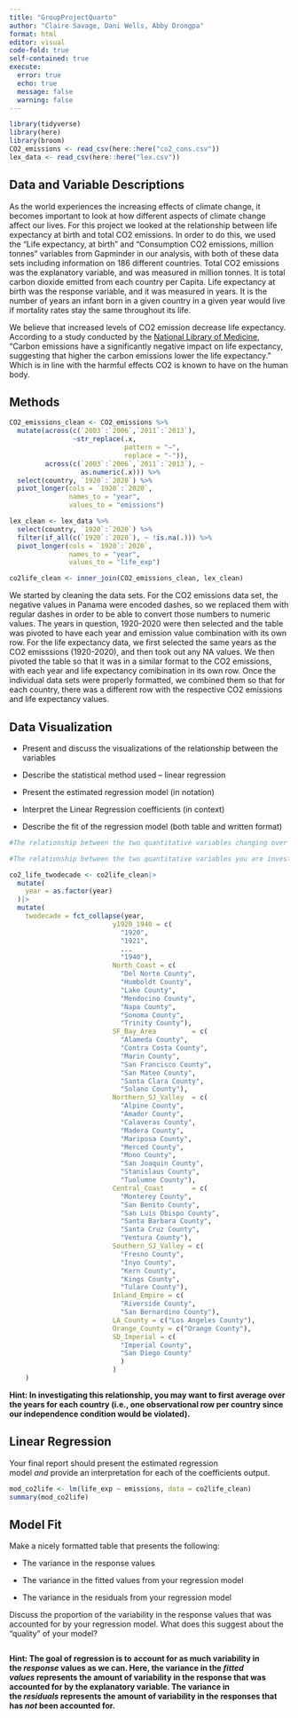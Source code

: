 ```yaml
---
title: "GroupProjectQuarto"
author: "Claire Savage, Dani Wells, Abby Drongpa"
format: html
editor: visual
code-fold: true
self-contained: true
execute: 
  error: true
  echo: true
  message: false
  warning: false
---
```


```r
library(tidyverse)
library(here)
library(broom)
CO2_emissions <- read_csv(here::here("co2_cons.csv"))
lex_data <- read_csv(here::here("lex.csv"))
```

## Data and Variable Descriptions

  As the world experiences the increasing effects of climate change, it becomes important to look at how different aspects of climate change affect our lives. For this project we looked at the relationship between life expectancy at birth and total CO2 emissions. In order to do this, we used the “Life expectancy, at birth” and “Consumption CO2 emissions, million tonnes” variables from Gapminder in our analysis, with both of these data sets including information on 186 different countries. Total CO2 emissions was the explanatory variable, and was measured in million tonnes. It is total carbon dioxide emitted from each country per Capita. Life expectancy at birth was the response variable, and it was measured in years. It is the number of years an infant born in a given country in a given year would live if mortality rates stay the same throughout its life.  

  We believe that increased levels of CO2 emission decrease life expectancy. According to a study conducted by the <a href="https://www.ncbi.nlm.nih.gov/pmc/articles/PMC8782287/#:~:text=Carbon%20emissions%20have%20a%20significantly,decreases%20life%20expectancy%20by%200.012%25.">National Library of Medicine</a>, “Carbon emissions have a significantly negative impact on life expectancy, suggesting that higher the carbon emissions lower the life expectancy.” Which is in line with the harmful effects CO2 is known to have on the human body.

## Methods

```r
CO2_emissions_clean <- CO2_emissions %>%
  mutate(across(c(`2003`:`2006`,`2011`:`2013`), 
                ~str_replace(.x, 
                             pattern = "−", 
                             replace = "-")), 
         across(c(`2003`:`2006`,`2011`:`2013`), ~
                  as.numeric(.x))) %>% 
  select(country, `1920`:`2020`) %>% 
  pivot_longer(cols = `1920`:`2020`,
               names_to = "year",
               values_to = "emissions")
```

```r
lex_clean <- lex_data %>%
  select(country, `1920`:`2020`) %>%
  filter(if_all(c(`1920`:`2020`), ~ !is.na(.))) %>%
  pivot_longer(cols = `1920`:`2020`,
               names_to = "year",
               values_to = "life_exp")
```

```r
co2life_clean <- inner_join(CO2_emissions_clean, lex_clean)
```

We started by cleaning the data sets. For the CO2 emissions data set, the negative values in Panama were encoded dashes, so we replaced them with regular dashes in order to be able to convert those numbers to numeric values. The years in question, 1920-2020 were then selected and the table was pivoted to have each year and emission value combination with its own row. For the life expectancy data, we first selected the same years as the CO2 emisssions (1920-2020), and then took out any NA values. We then pivoted the table so that it was in a similar format to the CO2 emissions, with each year and life expectancy comibination in its own row. Once the individual data sets were properly formatted, we combined them so that for each country, there was a different row with the respective CO2 emissions and life expectancy values.

## Data Visualization

-   Present and discuss the visualizations of the relationship between the variables

-   Describe the statistical method used – linear regression

-   Present the estimated regression model (in notation)

-   Interpret the Linear Regression coefficients (in context)

-   Describe the fit of the regression model (both table and written format)

```r
#The relationship between the two quantitative variables changing over time. Get creative!
```

```r
#The relationship between the two quantitative variables you are investigating.

co2_life_twodecade <- co2life_clean|>
  mutate(
    year = as.factor(year)
  )|>
  mutate(
    twodecade = fct_collapse(year, 
                          y1920_1940 = c(
                            "1920",
                            "1921",
                            ...
                            "1940"),
                          North_Coast = c(
                            "Del Norte County", 
                            "Humboldt County", 
                            "Lake County", 
                            "Mendocino County", 
                            "Napa County", 
                            "Sonoma County", 
                            "Trinity County"),
                          SF_Bay_Area         = c(
                            "Alameda County", 
                            "Contra Costa County", 
                            "Marin County", 
                            "San Francisco County", 
                            "San Mateo County", 
                            "Santa Clara County", 
                            "Solano County"),
                          Northern_SJ_Valley  = c(
                            "Alpine County", 
                            "Amador County", 
                            "Calaveras County", 
                            "Madera County", 
                            "Mariposa County", 
                            "Merced County", 
                            "Mono County", 
                            "San Joaquin County", 
                            "Stanislaus County", 
                            "Tuolumne County"),
                          Central_Coast       = c(
                            "Monterey County",
                            "San Benito County",
                            "San Luis Obispo County",
                            "Santa Barbara County",
                            "Santa Cruz County",
                            "Ventura County"),
                          Southern_SJ_Valley = c(
                            "Fresno County",
                            "Inyo County",
                            "Kern County",
                            "Kings County",
                            "Tulare County"),
                          Inland_Empire = c(
                            "Riverside County",
                            "San Bernardino County"),
                          LA_County = c("Los Angeles County"),
                          Orange_County = c("Orange County"),
                          SD_Imperial = c(
                            "Imperial County",
                            "San Diego County"
                            )
                          )
    )
```

**Hint: In investigating this relationship, you may want to first average over the years for each country (i.e., one observational row per country since our independence condition would be violated).**

## Linear Regression

Your final report should present the estimated regression model *and* provide an interpretation for each of the coefficients output.

```r
mod_co2life <- lm(life_exp ~ emissions, data = co2life_clean)
summary(mod_co2life)
```

## Model Fit

Make a nicely formatted table that presents the following:

-   The variance in the response values

-   The variance in the fitted values from your regression model

-   The variance in the residuals from your regression model

Discuss the proportion of the variability in the response values that was accounted for by your regression model. What does this suggest about the “quality” of your model?

```r

```

**Hint: The goal of regression is to account for as much variability in the *response* values as we can. Here, the variance in the *fitted values* represents the amount of variability in the response that was accounted for by the explanatory variable. The variance in the *residuals* represents the amount of variability in the responses that has *not* been accounted for.**
